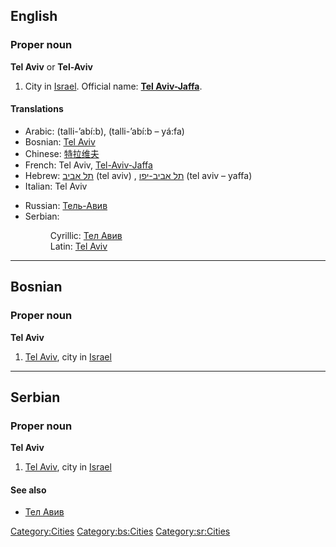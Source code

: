 ==English==

===Proper noun===
{{wikipedia}}
'''Tel Aviv''' or '''Tel-Aviv'''

# City in [[Israel]]. Official name: '''[[Tel Aviv-Jaffa]]'''.

====Translations====
{{top}}
*Arabic: {{ARchar|[[تل-أبيب]]}} (talli-’abí:b), {{ARchar|[[تل-أبيب – يافا]]}} (talli-’abí:b – yá:fa)
*Bosnian: [[Tel Aviv#Bosnian|Tel Aviv]] {{m}}
*Chinese: [[特拉维夫]]
*French: Tel Aviv, [[Tel-Aviv-Jaffa]]
*Hebrew: [[תל אביב]] (tel aviv) {{f}}, [[תל אביב-יפו]] (tel aviv – yaffa)
*Italian: Tel Aviv {{f}}
{{mid}}
*Russian: [[Тель-Авив]] {{Unicode|(Tɛl’-Avív)}} {{m}}
*Serbian:
*:Cyrillic: [[Тел Авив#Serbian|Тел Авив]] {{m}}
*:Latin: [[Tel Aviv#Serbian|Tel Aviv]] {{m}}
{{bottom}}

[[Category:Cities]]


----

==Bosnian==
===Proper noun===
'''Tel Aviv''' {{m}}
#[[Tel Aviv]], city in [[Israel]]
[[Category:bs:Cities]]

----

==Serbian==
===Proper noun===
'''Tel Aviv''' {{m}}
#[[Tel Aviv]], city in [[Israel]]
====See also====
*[[Тел Авив#Serbian|Тел Авив]]
[[Category:sr:Cities]]